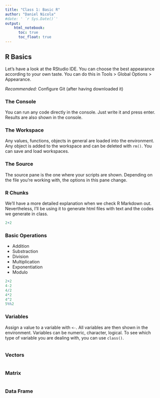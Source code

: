 ```yaml
---
title: "Class 1: Basic R"
author: "Daniel Nicola"
#date: ' `r Sys.Date()`'
output: 
    html_notebook:
      toc: true
      toc_float: true
---
```


## R Basics
Let's have a look at the RStudio IDE. You can choose the best appearance according to your own taste. You can do this in Tools > Global Options > Appearance. 

*Recommended:* Configure Git (after having downloaded it)

### The Console
You can run any code directly in the console. Just write it and press enter. Results are also shown in the console.

### The Workspace
Any values, functions, objects in general are loaded into the environment. Any object is added to the workspace and can be deleted with `rm()`. You can save and load workspaces.

### The Source
The source pane is the one where your scripts are shown. Depending on the file you're working with, the options in this pane change.

### R Chunks
We'll have a more detailed explanation when we check R Markdown out. Nevertheless, I'll be using it to generate html files with text and the codes we generate in class.

```r
2+2
```

### Basic Operations
- Addition
- Substraction
- Division
- Multiplication
- Exponentiation
- Modulo

```r
2+2
4-2
4/2
4*2
4^2
5%%2
```

### Variables
Assign a value to a variable with `<-`. All variables are then shown in the environment. Variables can be numeric, character, logical. To see which type of variable you are dealing with, you can use `class()`.
```r

```

### Vectors
```r

```

### Matrix
```r

```

### Data Frame

```r

```





